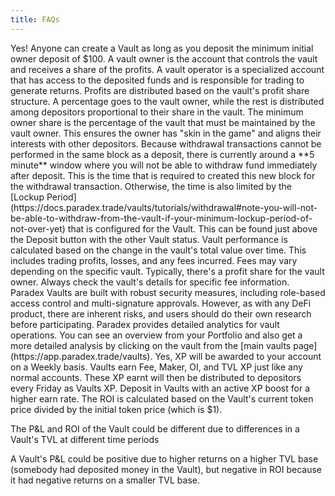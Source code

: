```yaml
---
title: FAQs
---
```


<Accordion title="Can anyone create a Vault?">
  Yes! Anyone can create a Vault as long as you deposit the minimum initial
  owner deposit of $100.
</Accordion>

<Accordion title="What is the difference between a vault owner and a vault operator?">
  A vault owner is the account that controls the vault and receives a share of
  the profits. A vault operator is a specialized account that has access to the
  deposited funds and is responsible for trading to generate returns.
</Accordion>

<Accordion title="How are profits distributed in a vault?">
  Profits are distributed based on the vault's profit share structure. A
  percentage goes to the vault owner, while the rest is distributed among
  depositors proportional to their share in the vault.
</Accordion>

<Accordion title="What is the minimum owner share?">
  The minimum owner share is the percentage of the vault that must be maintained
  by the vault owner. This ensures the owner has "skin in the game" and aligns
  their interests with other depositors.
</Accordion>

<Accordion title="How long after my deposit can I withdraw my funds?">
  Because withdrawal transactions cannot be performed in the same block as a
  deposit, there is currently around a **5 minute** window where you will not be
  able to withdraw fund immediately after deposit. This is the time that is
  required to created this new block for the withdrawal transaction. Otherwise,
  the time is also limited by the [Lockup
  Period](https://docs.paradex.trade/vaults/tutorials/withdrawal#note-you-will-not-be-able-to-withdraw-from-the-vault-if-your-minimum-lockup-period-of-not-over-yet)
  that is configured for the Vault. This can be found just above the Deposit
  button with the other Vault status.
</Accordion>

<Accordion title="How is the performance of a vault calculated?">
  Vault performance is calculated based on the change in the vault's total value
  over time. This includes trading profits, losses, and any fees incurred.
</Accordion>

<Accordion title="Are there any fees associated with using vaults?">
  Fees may vary depending on the specific vault. Typically, there's a profit
  share for the vault owner. Always check the vault's details for specific fee
  information.
</Accordion>

<Accordion title="How secure are Paradex Vaults?">
  Paradex Vaults are built with robust security measures, including role-based
  access control and multi-signature approvals. However, as with any DeFi
  product, there are inherent risks, and users should do their own research
  before participating.
</Accordion>

<Accordion title="How can I monitor my vault's performance?">
  Paradex provides detailed analytics for vault operations. You can see an
  overview from your Portfolio and also get a more detailed analysis by clicking
  on the vault from the [main vaults page](https://app.paradex.trade/vaults).
</Accordion>

<Accordion title="Will I gain any XP from depositing funds into Vaults?">
  Yes, XP will be awarded to your account on a Weekly basis. Vaults earn Fee,
  Maker, OI, and TVL XP just like any normal accounts. These XP earnt will then
  be distributed to depositors every Friday as Vaults XP. Deposit in Vaults with
  an active XP boost for a higher earn rate.
</Accordion>

<Accordion title="How can my vault's PnL be positive but its ROI is negative? (or vice-versa)">
The ROI is calculated based on the Vault's current token price divided by the initial token price (which is $1).

The P&L and ROI of the Vault could be different due to differences in a Vault's
TVL at different time periods

A Vault's P&L could be positive due to higher returns on a higher TVL base
(somebody had deposited money in the Vault), but negative in ROI because it had
negative returns on a smaller TVL base.

</Accordion>
